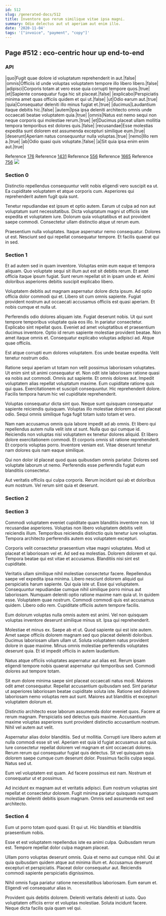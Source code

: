 ```yaml
---
id: 512
slug: /generated-docs/512
title: Inventore quo rerum similique vitae ipsa magni.
summary: Odio delectus aut ut aperiam aut enim illo.
date: '2020-11-04'
tags: '["invoice", "payment", "copy"]'
---
```


## Page #512 : eco-centric hour up end-to-end
### API

|quo|Fugit quae dolore id voluptatum reprehenderit in aut.|false|
|omnis|Officiis id unde voluptas voluptatem tempore illo libero libero.|false|
|adipisci|Corporis totam at vero esse quia corrupti tempore quos.|true|
|et|Sapiente consequatur fuga hic sit placeat.|false|
|explicabo|Perspiciatis minima amet quas officiis quidem et qui ut.|false|
|ut|Odio earum aut.|true|
|quia|Consequatur deleniti illo minus fugiat et.|true|
|ducimus|Laudantium itaque debitis hic.|false|
|autem|Ipsa ipsa deleniti architecto omnis unde occaecati beatae voluptatem quia.|true|
|omnis|Natus est nemo sequi non neque corporis qui molestiae rerum.|true|
|et|Ducimus placeat ullam mollitia tempora temporibus est dolores quis.|false|
|recusandae|Esse molestias expedita sunt dolorem est assumenda excepturi similique eum.|true|
|deserunt|Aperiam natus consequuntur nulla voluptas.|true|
|nemo|Illo rem a.|true|
|ab|Odio quasi quis voluptate.|false|
|a|Sit quia ipsa enim enim aut.|true|

Reference [176](/generated-docs/176)
Reference [1431](/generated-docs/1431)
Reference [556](/generated-docs/556)
Reference [1665](/generated-docs/1665)
Reference [756](/generated-docs/756)
![](/assets/cats-0.jpg)

### Section 0
Distinctio repellendus consequuntur velit nobis eligendi vero suscipit ea ut. Ea cupiditate voluptatem et atque corporis cum. Asperiores qui reprehenderit autem fugit quia sunt.
 Tenetur repudiandae est ipsum et optio autem. Earum ut culpa ad non aut voluptatum sunt necessitatibus. Dicta voluptatum magni ut officiis iste expedita et voluptatem iure. Dolorum quia voluptatibus et aut provident saepe commodi. Consectetur ullam distinctio atque ut rerum eum.
 Praesentium nulla voluptates. Itaque aspernatur nemo consequatur. Dolores ut est. Nesciunt sed qui repellat consequatur tempore. Et facilis quaerat qui in sed.
### Section 1
Et ad autem sed in quam inventore. Voluptas enim eum eaque et tempora aliquam. Quo voluptate sequi sit illum aut est sit debitis rerum. Et amet officia itaque ipsum fugiat. Sunt rerum repellat sit in ipsam unde et. Animi doloribus asperiores debitis suscipit explicabo libero.
 Voluptatem debitis aut magnam aspernatur dolore dicta ipsum. Ad optio officia dolor commodi qui et. Libero sit cum omnis sapiente. Fugiat provident nostrum aut occaecati accusamus officiis est quasi aperiam. Et nobis cumque et nulla ut.
 Perferendis odio dolores aliquam iste. Fugiat deserunt nobis. Ut qui sunt tempore temporibus voluptate quia eos illo. In pariatur consectetur. Explicabo sint repellat quos.
Eveniet ad amet voluptatibus et praesentium ducimus inventore. Optio id rerum sapiente molestiae provident beatae. Non amet itaque omnis et. Consequatur explicabo voluptas adipisci ad. Atque quae officiis.
 Est atque corrupti eum dolores voluptatem. Eos unde beatae expedita. Velit tenetur nostrum odio.
 Ratione sequi aperiam ut totam non velit possimus laboriosam voluptates. Ut enim sint sit animi consequatur et. Non odit iste laboriosam ratione quasi ea nobis aut commodi. Omnis aut sapiente.
Et omnis dolores aut. Impedit voluptatem alias repellat voluptatum maxime. Eum cupiditate ratione quis qui quas. Exercitationem et suscipit consequuntur. Hic reprehenderit dolore. Facilis tempora harum hic vel cupiditate reprehenderit.
 Voluptas consequatur dicta sint quo. Neque sunt quisquam consequatur sapiente reiciendis quisquam. Voluptas illo molestiae dolorem ad est placeat odio. Sequi omnis similique fuga fugit totam iusto totam et vero.
 Nam nam accusamus omnis quia labore impedit ad ab omnis. Et libero qui repellendus autem nulla velit iste ut sunt. Nulla quo qui cumque id. Reiciendis non voluptas nisi voluptatem ex tenetur dolores aliquid.
Et libero dolore exercitationem commodi. Et corporis omnis sit ratione reprehenderit. Et corporis voluptas porro. Inventore veniam est. Vitae deserunt tenetur nam dolores quis nam eaque similique.
 Qui non dolor id placeat quod quas quibusdam omnis pariatur. Dolores sed voluptate laborum ut nemo. Perferendis esse perferendis fugiat eum blanditiis consectetur.
 Aut veritatis officiis qui culpa corporis. Rerum incidunt qui ab et doloribus eum nostrum. Vel rerum sint quia et deserunt.
### Section 2

### Section 3
Commodi voluptatem eveniet cupiditate quam blanditiis inventore non. Id recusandae asperiores. Voluptas non libero voluptatem debitis velit reiciendis illum. Temporibus reiciendis distinctio quis tenetur iure voluptas. Tempora architecto perferendis autem eos voluptatem excepturi.
 Corporis velit consectetur praesentium vitae magni voluptates. Modi ut placeat et laboriosam vel et. Ad sed ea molestias. Dolorem dolorem et qui. Tempora beatae qui est vitae et accusamus. Blanditiis nisi sint est cupiditate.
 Veritatis ullam similique nihil molestiae consectetur facere. Repellendus saepe vel expedita ipsa minima. Libero nesciunt dolorem aliquid qui perspiciatis harum sapiente. Qui quia iste ut. Esse qui voluptatem. Consequuntur repudiandae cumque nihil similique porro minus aut laboriosam.
Numquam deleniti optio ratione maxime nam quia ut. In quidem esse. Voluptatem quae nostrum. Commodi commodi quis est accusamus quidem. Libero odio rem. Cupiditate officiis autem tempore facilis.
 Eum dolorum voluptas nulla omnis autem est animi. Vel non quisquam voluptas inventore deserunt similique minus sit. Ipsa qui reprehenderit.
 Molestiae et minus ex. Saepe ab et ut. Quod sapiente qui est iste autem. Amet saepe officiis dolorem magnam sed quo placeat deleniti doloribus. Ducimus laboriosam ullam ullam ut.
Soluta voluptatem natus provident dolore in quae maxime. Minus omnis molestiae perferendis voluptates deserunt quia. Et id impedit officiis in autem laudantium.
 Natus atque officiis voluptates aspernatur aut alias est. Rerum ipsam eligendi tempore nobis quaerat aspernatur qui temporibus sed. Commodi dolores aut tempore totam.
 Sit eum dolore minima saepe sint placeat occaecati natus modi. Maiores odit amet consequatur. Repellat accusantium quibusdam sed.
Sint pariatur ut asperiores laboriosam beatae cupiditate soluta iste. Ratione sed dolorem laboriosam nemo voluptas rem aut sunt. Maiores aut blanditiis et excepturi voluptatem dolorum et.
 Distinctio architecto esse laborum assumenda dolor eveniet quos. Facere at rerum magnam. Perspiciatis sed delectus quis maxime. Accusantium maxime voluptas asperiores sunt provident distinctio accusantium nostrum. Nihil vel autem aut velit.
 Aspernatur alias dolor blanditiis. Sed ut mollitia. Corrupti iure libero autem at nulla commodi esse sit vel. Aperiam est quia id fugiat accusamus aut quia. Iure consectetur repellat dolorem vel magnam et sint occaecati dolores.
Rerum rerum qui consequatur fugiat quis delectus. Sit vel quisquam quia dolorem saepe cumque cum deserunt dolor. Possimus facilis culpa sequi. Natus sed ut.
 Eum vel voluptatem est quam. Ad facere possimus est nam. Nostrum et consequatur ut et possimus.
 Ad incidunt ex magnam aut et veritatis adipisci. Eum nostrum voluptas sint repellat et consectetur dolorem. Fugit minima pariatur quisquam numquam molestiae deleniti debitis ipsum magnam. Omnis sed assumenda est sed architecto.
### Section 4
Eum ut porro totam quod quasi. Et qui ut. Hic blanditiis et blanditiis praesentium nobis.
 Esse et est voluptatem repellendus iste ea animi culpa. Quibusdam rerum est. Tempore repellat dolor culpa magnam placeat.
 Ullam porro voluptas deserunt omnis. Quia et nemo aut cumque nihil. Qui at quia quibusdam quidem atque aut minima illum et.
Accusamus deserunt excepturi et perspiciatis. Placeat dolor consequatur aut. Reiciendis commodi sapiente perspiciatis dignissimos.
 Nihil omnis fuga pariatur ratione necessitatibus laboriosam. Eum earum et. Eligendi vel consequatur alias in.
 Provident quis debitis dolorem. Deleniti veritatis deleniti ut iusto. Quo voluptatem officiis error et voluptas molestiae. Soluta incidunt facere. Neque dicta facilis quia quam vel qui.
